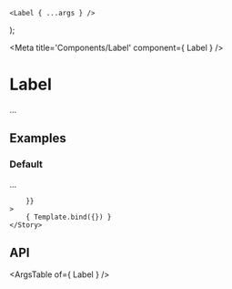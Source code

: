 
	<Label { ...args } />
);

<Meta title='Components/Label' component={ Label } />

# Label

...

## Examples

### Default

...

<Canvas>
	<Story
		name="Default"
		args={{
			
		}}
	>
		{ Template.bind({}) }
	</Story>
</Canvas>

## API

<ArgsTable of={ Label } />
